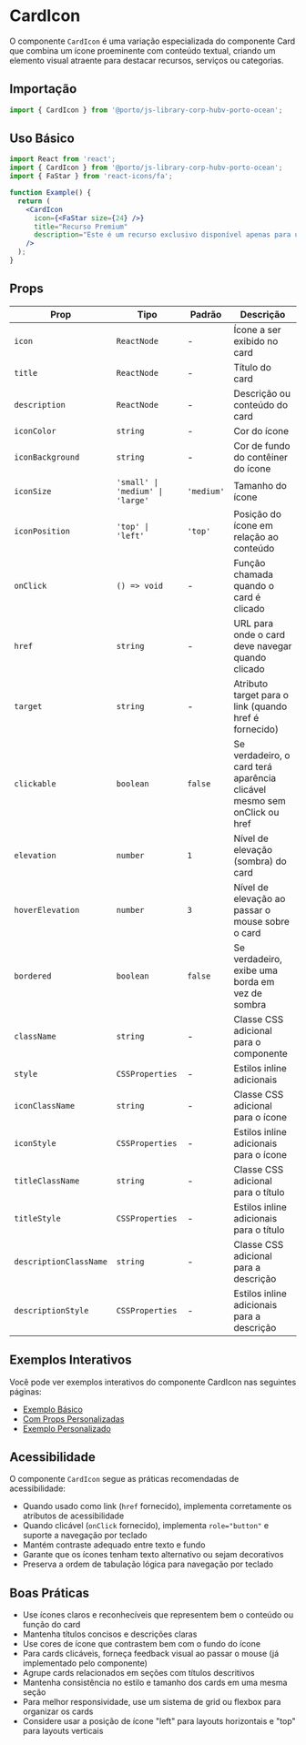 

<Meta title="Components/CardIcon" />

# CardIcon

O componente `CardIcon` é uma variação especializada do componente Card que combina um ícone proeminente com conteúdo textual, criando um elemento visual atraente para destacar recursos, serviços ou categorias.



## Importação

```jsx
import { CardIcon } from '@porto/js-library-corp-hubv-porto-ocean';
```

## Uso Básico

```jsx
import React from 'react';
import { CardIcon } from '@porto/js-library-corp-hubv-porto-ocean';
import { FaStar } from 'react-icons/fa';

function Example() {
  return (
    <CardIcon
      icon={<FaStar size={24} />}
      title="Recurso Premium"
      description="Este é um recurso exclusivo disponível apenas para usuários premium."
    />
  );
}
```

## Props

| Prop | Tipo | Padrão | Descrição |
|------|------|--------|-----------|
| `icon` | `ReactNode` | - | Ícone a ser exibido no card |
| `title` | `ReactNode` | - | Título do card |
| `description` | `ReactNode` | - | Descrição ou conteúdo do card |
| `iconColor` | `string` | - | Cor do ícone |
| `iconBackground` | `string` | - | Cor de fundo do contêiner do ícone |
| `iconSize` | `'small' \| 'medium' \| 'large'` | `'medium'` | Tamanho do ícone |
| `iconPosition` | `'top' \| 'left'` | `'top'` | Posição do ícone em relação ao conteúdo |
| `onClick` | `() => void` | - | Função chamada quando o card é clicado |
| `href` | `string` | - | URL para onde o card deve navegar quando clicado |
| `target` | `string` | - | Atributo target para o link (quando href é fornecido) |
| `clickable` | `boolean` | `false` | Se verdadeiro, o card terá aparência clicável mesmo sem onClick ou href |
| `elevation` | `number` | `1` | Nível de elevação (sombra) do card |
| `hoverElevation` | `number` | `3` | Nível de elevação ao passar o mouse sobre o card |
| `bordered` | `boolean` | `false` | Se verdadeiro, exibe uma borda em vez de sombra |
| `className` | `string` | - | Classe CSS adicional para o componente |
| `style` | `CSSProperties` | - | Estilos inline adicionais |
| `iconClassName` | `string` | - | Classe CSS adicional para o ícone |
| `iconStyle` | `CSSProperties` | - | Estilos inline adicionais para o ícone |
| `titleClassName` | `string` | - | Classe CSS adicional para o título |
| `titleStyle` | `CSSProperties` | - | Estilos inline adicionais para o título |
| `descriptionClassName` | `string` | - | Classe CSS adicional para a descrição |
| `descriptionStyle` | `CSSProperties` | - | Estilos inline adicionais para a descrição |

## Exemplos Interativos

Você pode ver exemplos interativos do componente CardIcon nas seguintes páginas:

- [Exemplo Básico](/story/components-cardicon-examples--default)
- [Com Props Personalizadas](/story/components-cardicon-examples--with-custom-props)
- [Exemplo Personalizado](/story/components-cardicon-examples--custom-example)
## Acessibilidade

O componente `CardIcon` segue as práticas recomendadas de acessibilidade:

- Quando usado como link (`href` fornecido), implementa corretamente os atributos de acessibilidade
- Quando clicável (`onClick` fornecido), implementa `role="button"` e suporte a navegação por teclado
- Mantém contraste adequado entre texto e fundo
- Garante que os ícones tenham texto alternativo ou sejam decorativos
- Preserva a ordem de tabulação lógica para navegação por teclado

## Boas Práticas

- Use ícones claros e reconhecíveis que representem bem o conteúdo ou função do card
- Mantenha títulos concisos e descrições claras
- Use cores de ícone que contrastem bem com o fundo do ícone
- Para cards clicáveis, forneça feedback visual ao passar o mouse (já implementado pelo componente)
- Agrupe cards relacionados em seções com títulos descritivos
- Mantenha consistência no estilo e tamanho dos cards em uma mesma seção
- Para melhor responsividade, use um sistema de grid ou flexbox para organizar os cards
- Considere usar a posição de ícone "left" para layouts horizontais e "top" para layouts verticais
